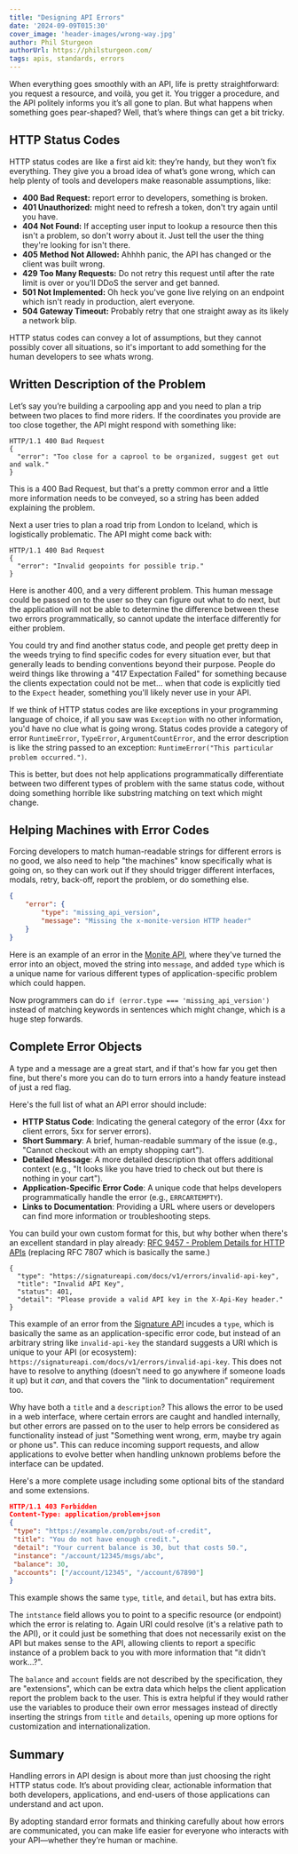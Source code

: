 ```yaml
---
title: "Designing API Errors"
date: '2024-09-09T015:30'
cover_image: 'header-images/wrong-way.jpg'
author: Phil Sturgeon
authorUrl: https://philsturgeon.com/
tags: apis, standards, errors
---
```


When everything goes smoothly with an API, life is pretty straightforward: you request a resource, and voilà, you get it. You trigger a procedure, and the API politely informs you it’s all gone to plan. But what happens when something goes pear-shaped? Well, that’s where things can get a bit tricky.

## HTTP Status Codes

HTTP status codes are like a first aid kit: they’re handy, but they won’t fix everything. They give you a broad idea of what’s gone wrong, which can help plenty of tools and developers make reasonable assumptions, like:

- **400 Bad Request:** report error to developers, something is broken.
- **401 Unauthorized:** might need to refresh a token, don't try again until you have.
- **404 Not Found:** If accepting user input to lookup a resource then this isn't a problem, so don't worry about it. Just tell the user the thing they're looking for isn't there. 
- **405 Method Not Allowed:** Ahhhh panic, the API has changed or the client was built wrong.
- **429 Too Many Requests:** Do not retry this request until after the rate limit is over or you'll DDoS the server and get banned.
- **501 Not Implemented:** Oh heck you've gone live relying on an endpoint which isn't ready in production, alert everyone.
- **504 Gateway Timeout:** Probably retry that one straight away as its likely a network blip.

HTTP status codes can convey a lot of assumptions, but they cannot possibly cover all situations, so it's important to add something for the human developers to see whats wrong. 

## Written Description of the Problem

Let’s say you’re building a carpooling app and you need to plan a trip between two places to find more riders. If the coordinates you provide are too close together, the API might respond with something like:

```http
HTTP/1.1 400 Bad Request
{
  "error": "Too close for a caprool to be organized, suggest get out and walk."
}
```

This is a 400 Bad Request, but that's a pretty common error and a little more information needs to be conveyed, so a string has been added explaining the problem. 

Next a user tries to plan a road trip from London to Iceland, which is logistically problematic. The API might come back with:

```http
HTTP/1.1 400 Bad Request
{
  "error": "Invalid geopoints for possible trip."
}
```

Here is another 400, and a very different problem. This human message could be passed on to the user so they can figure out what to do next, but the application will not be able to determine the difference between these two errors programmatically, so cannot update the interface differently for either problem.

You could try and find another status code, and people get pretty deep in the weeds trying to find specific codes for every situation ever, but that generally leads to bending conventions beyond their purpose. People do weird things like throwing a "417 Expectation Failed" for something because the clients expectation could not be met... when that code is explicitly tied to the `Expect` header, something you'll likely never use in your API.

If we think of HTTP status codes are like exceptions in your programming language of choice, if all you saw was `Exception` with no other information, you'd have no clue what is going wrong. Status codes provide a category of error `RuntimeError`, `TypeError`, `ArgumentCountError`, and the error description is like the string passed to an exception: `RuntimeError("This particular problem occurred.")`.

This is better, but does not help applications programmatically differentiate between two different types of problem with the same status code, without doing something horrible like substring matching on text which might change.

## Helping Machines with Error Codes

Forcing developers to match human-readable strings for  different errors is no good, we also need to help "the machines" know specifically what is going on, so they can work out if they should trigger different interfaces, modals, retry, back-off, report the problem, or do something else. 

```json
{
    "error": {
        "type": "missing_api_version",
        "message": "Missing the x-monite-version HTTP header"
    }
}
```

Here is an example of an error in the [Monite API](https://docs.monite.com/api/concepts/overview), where they've turned the error into an object, moved the string into `message`, and added `type` which is a unique name for various different types of application-specific problem which could happen.

Now programmers can do `if (error.type === 'missing_api_version')` instead of matching keywords in sentences which might change, which is a huge step forwards.

## Complete Error Objects

A type and a message are a great start, and if that's how far you get then fine, but there's more you can do to turn errors into a handy feature instead of just a red flag.

Here's the full list of what an API error should include: 

- **HTTP Status Code**: Indicating the general category of the error (4xx for client errors, 5xx for server errors).
- **Short Summary**: A brief, human-readable summary of the issue (e.g., "Cannot checkout with an empty shopping cart").
- **Detailed Message**: A more detailed description that offers additional context (e.g., "It looks like you have tried to check out but there is nothing in your cart").
- **Application-Specific Error Code**: A unique code that helps developers programmatically handle the error (e.g., `ERRCARTEMPTY`).
- **Links to Documentation**: Providing a URL where users or developers can find more information or troubleshooting steps.

You can build your own custom format for this, but why bother when there's an excellent standard in play already: [RFC 9457 - Problem Details for HTTP APIs](https://www.rfc-editor.org/rfc/rfc9457.html) (replacing RFC 7807 which is basically the same.)

```
{
  "type": "https://signatureapi.com/docs/v1/errors/invalid-api-key",
  "title": "Invalid API Key",
  "status": 401,
  "detail": "Please provide a valid API key in the X-Api-Key header."
}
```

This example of an error from the [Signature API](https://signatureapi.com/docs/errors) incudes a `type`, which is basically the same as an application-specific error code, but instead of an arbitrary string like `invalid-api-key` the standard suggests a URI which is unique to your API (or ecosystem): `https://signatureapi.com/docs/v1/errors/invalid-api-key`.  This does not have to resolve to anything (doesn't need to go anywhere if someone loads it up) but it _can_, and that covers the "link to documentation" requirement too.

Why have both a `title` and a `description`? This allows the error to be used in a web interface, where certain errors are caught and handled internally, but other errors are passed on to the user to help errors be considered as functionality instead of just "Something went wrong, erm, maybe try again or phone us". This can reduce incoming support requests, and allow applications to evolve better when handling unknown problems before the interface can be updated.

Here's a more complete usage including some optional bits of the standard and some extensions.

```json
HTTP/1.1 403 Forbidden
Content-Type: application/problem+json
{
 "type": "https://example.com/probs/out-of-credit",
 "title": "You do not have enough credit.",
 "detail": "Your current balance is 30, but that costs 50.",
 "instance": "/account/12345/msgs/abc",
 "balance": 30,
 "accounts": ["/account/12345", "/account/67890"]
}
```

This example shows the same `type`, `title`, and `detail`, but has extra bits.

The `intstance` field allows you to point to a specific resource (or endpoint) which the error is relating to. Again URI could resolve (it's a relative path to the API), or it could just be something that does not necessarily exist on the API but makes sense to the API, allowing clients to report a specific instance of a problem back to you with more information that "it didn't work...?".

The `balance` and `account` fields are not described by the specification, they are "extensions", which can be extra data which helps the client application report the problem back to the user. This is extra helpful if they would rather use the variables to produce their own error messages instead of directly inserting the strings from `title` and `details`, opening up more options for customization and internationalization.

## Summary

Handling errors in API design is about more than just choosing the right HTTP status code. It’s about providing clear, actionable information that both developers, applications, and end-users of those applications can understand and act upon.

By adopting standard error formats and thinking carefully about how errors are communicated, you can make life easier for everyone who interacts with your API—whether they’re human or machine.
